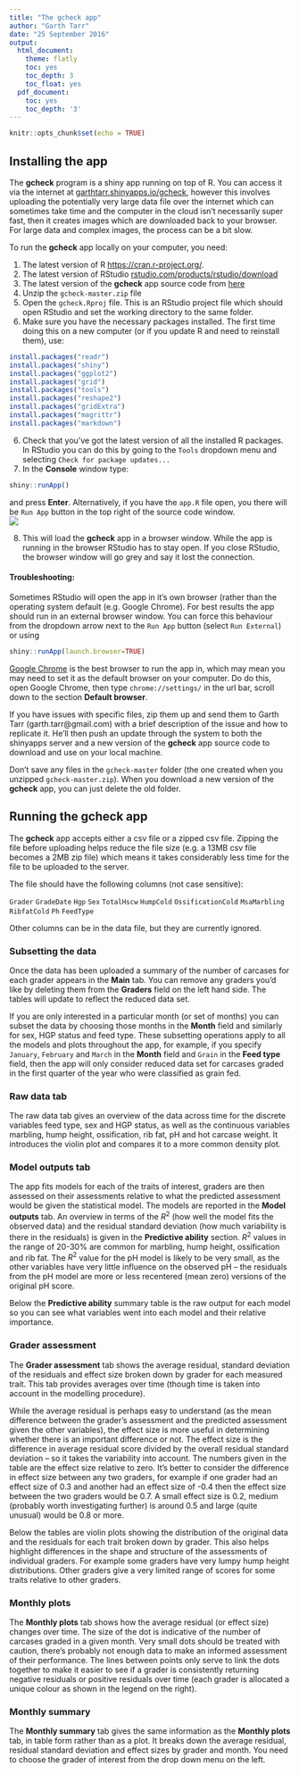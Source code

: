 ```yaml
---
title: "The gcheck app"
author: "Garth Tarr"
date: "25 September 2016"
output:
  html_document:
    theme: flatly
    toc: yes
    toc_depth: 3
    toc_float: yes
  pdf_document:
    toc: yes
    toc_depth: '3'
---
```


```r
knitr::opts_chunk$set(echo = TRUE)
```

## Installing the app

The **gcheck** program is a shiny app running on top of R.  You can access it via the internet at [garthtarr.shinyapps.io/gcheck](https://garthtarr.shinyapps.io/gcheck/), however this involves uploading the potentially very large data file over the internet which can sometimes take time and the computer in the cloud isn't necessarily super fast, then it creates images which are downloaded back to your browser.  For large data and complex images, the process can be a bit slow.

To run the **gcheck** app locally on your computer, you need:

1. The latest version of R [https://cran.r-project.org/](cran.r-project.org).
2. The latest version of RStudio [rstudio.com/products/rstudio/download](https://www.rstudio.com/products/rstudio/download/)
3. The latest version of the **gcheck** app source code from [here](https://github.com/garthtarr/gcheck/archive/master.zip)
4. Unzip the `gcheck-master.zip` file
5. Open the `gcheck.Rproj` file.  This is an RStudio project file which should open RStudio and set the working directory to the same folder.
6. Make sure you have the necessary packages installed.  The first time doing this on a new computer (or if you update R and need to reinstall them), use:

```r
install.packages("readr")
install.packages("shiny")
install.packages("ggplot2")
install.packages("grid")
install.packages("tools")
install.packages("reshape2")
install.packages("gridExtra")
install.packages("magrittr")
install.packages("markdown")
```

6. Check that you've got the latest version of all the installed R packages.  In RStudio you can do this by going to the `Tools` dropdown menu and selecting `Check for package updates...`
7. In the **Console** window type:
```r
shiny::runApp()
```
   and press **Enter**.  Alternatively, if you have the `app.R` file open, you there will be `Run App` button in the top right of the source code window.  
   ![](img/screenshot.png)

8. This will load the **gcheck** app in a browser window.  While the app is running in the browser RStudio has to stay open.  If you close RStudio, the browser window will go grey and say it lost the connection. 

#### Troubleshooting:

Sometimes RStudio will open the app in it's own browser (rather than the operating system default (e.g. Google Chrome).  For best results the app should run in an external browser window.  You can force this behaviour from the dropdown arrow next to the `Run App` button (select `Run External`) or using

```r
shiny::runApp(launch.browser=TRUE)
```

[Google Chrome](https://www.google.com.au/chrome/browser/desktop/) is the best browser to run the app in, which may mean you may need to set it as the default browser on your computer.  Do do this, open Google Chrome, then type `chrome://settings/` in the url bar, scroll down to the section **Default browser**.

If you have issues with specific files, zip them up and send them to Garth Tarr (garth.tarr@gmail.com) with a brief description of the issue and how to replicate it.  He'll then push an update through the system to both the shinyapps server and a new version of the **gcheck** app source code to download and use on your local machine. 

Don't save any files in the `gcheck-master` folder (the one created when you unzipped `gcheck-master.zip`).  When you download a new version of the **gcheck** app, you can just delete the old folder.

## Running the gcheck app

The **gcheck** app accepts either a csv file or a zipped csv file.  Zipping the file before uploading helps reduce the file size (e.g. a 13MB csv file becomes a 2MB zip file) which means it takes considerably less time for the file to be uploaded to the server.

The file should have the following columns (not case sensitive):

`Grader`
`GradeDate`
`Hgp`
`Sex`
`TotalHscw`
`HumpCold`
`OssificationCold`
`MsaMarbling`
`RibfatCold`
`Ph`
`FeedType`

Other columns can be in the data file, but they are currently ignored.

### Subsetting the data

Once the data has been uploaded a summary of the number of carcases for each grader appears in the **Main** tab.  You can remove any graders you'd like by deleting them from the **Graders** field on the left hand side.  The tables will update to reflect the reduced data set.

If you are only interested in a particular month (or set of months) you can subset the data by choosing those months in the **Month** field and similarly for sex, HGP status and feed type.  These subsetting operations apply to all the models and plots throughout the app, for example, if you specify `January`, `February` and `March` in the **Month** field and `Grain` in the **Feed type** field, then the app will only consider reduced data set for carcases graded in the first quarter of the year who were classified as grain fed.

### Raw data tab

The raw data tab gives an overview of the data across time for the discrete variables feed type, sex and HGP status, as well as the continuous variables marbling, hump height, ossification, rib fat, pH and hot carcase weight. It introduces the violin plot and compares it to a more common density plot.

### Model outputs tab

The app fits models for each of the traits of interest, graders are then assessed on their assessments relative to what the predicted assessment would be given the statistical model.  The models are reported in the **Model outputs** tab.  An overview in terms of the $R^2$ (how well the model fits the observed data) and the residual standard deviation (how much variability is there in the residuals) is given in the **Predictive ability** section. $R^2$ values in the range of 20-30% are common for marbling, hump height, ossification and rib fat.  The $R^2$ value for the pH model is likely to be very small, as the other variables have very little influence on the observed pH -- the residuals from the pH model are more or less recentered (mean zero) versions of the original pH score.

Below the **Predictive ability** summary table is the raw output for each model so you can see what variables went into each model and their relative importance.

### Grader assessment

The **Grader assessment** tab shows the average residual, standard deviation of the residuals and effect size broken down by grader for each measured trait.  This tab provides averages over time (though time is taken into account in the modelling procedure).

While the average residual is perhaps easy to understand (as the mean difference between the grader's assessment and the predicted assessment given the other variables), the effect size is more useful in determining whether there is an important difference or not. The effect size is the difference in average residual score divided by the overall residual standard deviation -- so it takes the variability into account. The numbers given in the table are the effect size relative to zero. It's better to consider the difference in effect size between any two graders, for example if one grader had an effect size of 0.3 and another had an effect size of -0.4 then the effect size between the two graders would be 0.7. A small effect size is 0.2, medium (probably worth investigating further) is around 0.5 and large (quite unusual) would be 0.8 or more.

Below the tables are violin plots showing the distribution of the original data and the residuals for each trait broken down by grader.  This also helps highlight differences in the shape and structure of the assessments of individual graders.  For example some graders have very lumpy hump height distributions.  Other graders give a very limited range of scores for some traits relative to other graders.

### Monthly plots

The **Monthly plots** tab shows how the average residual (or effect size) changes over time.  The size of the dot is indicative of the number of carcases graded in a given month.  Very small dots should be treated with caution, there's probably not enough data to make an informed assessment of their performance.  The lines between points only serve to link the dots together to make it easier to see if a grader is consistently returning negative residuals or positive residuals over time (each grader is allocated a unique colour as shown in the legend on the right).  

### Monthly summary

The **Monthly summary** tab gives the same information as the **Monthly plots** tab, in table form rather than as a plot.  It breaks down the average residual, residual standard deviation and effect sizes by grader and month.  You need to choose the grader of interest from the drop down menu on the left.


